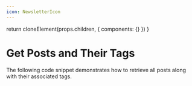 ```yaml
---
icon: NewsletterIcon
---
```



  return cloneElement(props.children, {
    components: {}
  })
}


# Get Posts and Their Tags

The following code snippet demonstrates how to retrieve all posts along with
their associated tags.

<ExampleCode
  example="blog"
  filePath="app/posts/get-posts.js"
  metadata="/getPageMap/"
/>
